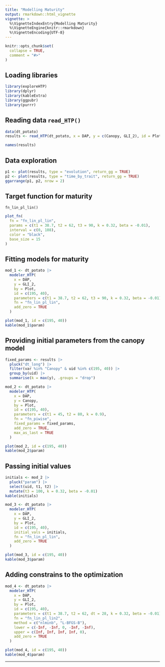 ```yaml
---
title: "Modelling Maturity"
output: rmarkdown::html_vignette
vignette: >
  %\VignetteIndexEntry{Modelling Maturity}
  %\VignetteEngine{knitr::rmarkdown}
  %\VignetteEncoding{UTF-8}
---
```


```r
knitr::opts_chunk$set(
  collapse = TRUE,
  comment = "#>"
)
```

## Loading libraries

```r
library(exploreHTP)
library(dplyr)
library(kableExtra)
library(ggpubr)
library(purrr)
```

## Reading data `read_HTP()`

```r
data(dt_potato)
results <- read_HTP(dt_potato, x = DAP, y = c(Canopy, GLI_2), id = Plot)
```

```r
names(results)
```

## Data exploration

```r
p1 <- plot(results, type = "evolution", return_gg = TRUE)
p2 <- plot(results, type = "time_by_trait", return_gg = TRUE)
ggarrange(p1, p2, nrow = 2)
```

## Target function for maturity

`fn_lin_pl_lin()`

\begin{equation}
f(t; t_1, t_2, t_3, k, \beta) =
\begin{cases}
0 & \text{if } t < t_1 \\
\dfrac{k}{t_2 - t_1} \cdot (t - t_1) & \text{if } t_1 \leq t \leq t_2 \\
k & \text{if } t_2 \leq t \leq t_3 \\
k + \beta \cdot (t - t_3) & \text{if } t > t_3
\end{cases}
\end{equation}

```r
plot_fn(
  fn = "fn_lin_pl_lin",
  params = c(t1 = 38.7, t2 = 62, t3 = 90, k = 0.32, beta = -0.01),
  interval = c(0, 108),
  color = "black",
  base_size = 15
)
```

## Fitting models for maturity

```r
mod_1 <- dt_potato |>
  modeler_HTP(
    x = DAP,
    y = GLI_2,
    by = Plot,
    id = c(195, 40),
    parameters = c(t1 = 38.7, t2 = 62, t3 = 90, k = 0.32, beta = -0.01),
    fn = "fn_lin_pl_lin",
    add_zero = TRUE
  )
```


```r
plot(mod_1, id = c(195, 40))
kable(mod_1$param)
```

## Providing initial parameters from the canopy model

```r
fixed_params <- results |>
  pluck("dt_long") |>
  filter(var %in% "Canopy" & uid %in% c(195, 40)) |>
  group_by(uid) |>
  summarise(k = max(y), .groups = "drop")
```

```r
mod_2 <- dt_potato |>
  modeler_HTP(
    x = DAP,
    y = Canopy,
    by = Plot,
    id = c(195, 40),
    parameters = c(t1 = 45, t2 = 80, k = 0.9),
    fn = "fn_piwise",
    fixed_params = fixed_params,
    add_zero = TRUE,
    max_as_last = TRUE
  )
```

```r
plot(mod_2, id = c(195, 40))
kable(mod_2$param)
```

## Passing initial values

```r
initials <- mod_2 |>
  pluck("param") |>
  select(uid, t1, t2) |>
  mutate(t3 = 100, k = 0.32, beta = -0.01)
kable(initials)
```

```r
mod_3 <- dt_potato |>
  modeler_HTP(
    x = DAP,
    y = GLI_2,
    by = Plot,
    id = c(195, 40),
    initial_vals = initials,
    fn = "fn_lin_pl_lin",
    add_zero = TRUE
  )
```

```r
plot(mod_3, id = c(195, 40))
kable(mod_3$param)
```


## Adding constrains to the optimization

```r
mod_4 <- dt_potato |>
  modeler_HTP(
    x = DAP,
    y = GLI_2,
    by = Plot,
    id = c(195, 40),
    parameters = c(t1 = 38.7, t2 = 62, dt = 28, k = 0.32, beta = -0.01),
    fn = "fn_lin_pl_lin2",
    method = c("nlminb", "L-BFGS-B"),
    lower = c(-Inf, -Inf, 0, -Inf, -Inf),
    upper = c(Inf, Inf, Inf, Inf, 0),
    add_zero = TRUE
  )
```

```r
plot(mod_4, id = c(195, 40))
kable(mod_4$param)
```

<hr>
